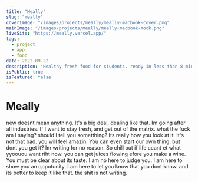 ```yaml
---
title: "Meally"
slug: "meally"
coverImage: "/images/projects/meally/meally-macbook-cover.png"
mainImage: "/images/projects/meally/meally-macbook-mock.png"
liveSite: "https://meally.vercel.app/"
tags:
  - project
  - app
  - food
date: 2022-09-22
description: "Healthy fresh food for students. ready in less than 8 min."
isPublic: true
isFeatured: false
---
```


# Meally

new doesnt mean anything.
It's a big deal, dealing like that.
Im going after all industries.
If I want to stay fresh, and get out of the matrix.
what the fuck am I saying?
should I tell you sometthing?
Its really how you look at it.
It's not that bad.
you will feel amazin.
You can even start our own thing.
but dont you get it?
Im writing for no reason.
So chill out if life ccant et what yyoouou want riht now.
you can get juices flowing efore you make a wine.
You must be clear about its taste.
I am no here to judge you.
I am here to show you an oppotunity.
I am here to let you know that you dont know.
and its better to keep it like that.
the shit is not writing.
